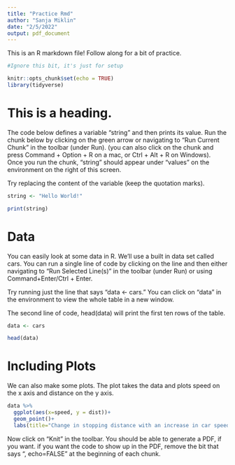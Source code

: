 ```yaml
---
title: "Practice Rmd"
author: "Sanja Miklin"
date: "2/5/2022"
output: pdf_document
---
```



This is an R markdown file! Follow along for a bit of practice.


```r

#Ignore this bit, it's just for setup

knitr::opts_chunk$set(echo = TRUE)
library(tidyverse)
```


# This is a heading. 

The code below defines a variable "string" and then prints its value. 
Run the chunk below by clicking on the green arrow or navigating to "Run Current Chunk" in the toolbar (under Run). (you can also click on the chunk and press  Command + Option + R on a mac, or Ctrl + Alt + R on Windows). Once you run the chunk, "string" should appear under "values" on the environment on the right of this screen.


Try replacing the content of the variable (keep the quotation marks).

```r
string <- "Hello World!"

print(string)
```

# Data

You can easily look at some data in R. We'll use a built in data set called cars. 
You can run a single line of code by clicking on the line and then either navigating to "Run Selected Line(s)" in the toolbar (under Run) or using Command+Enter/Ctrl + Enter.

Try running just the line that says "data <- cars." You can click on "data" in the environment to view the whole table in a new window.

The second line of code, head(data) will print the first ten rows of the table. 

```r
data <- cars

head(data)
```

# Including Plots

We can also make some plots. The plot takes the data and plots speed on the x axis and distance on the y axis. 


```r
data %>%
  ggplot(aes(x=speed, y = dist))+
  geom_point()+
  labs(title="Change in stopping distance with an increase in car speed")
```


Now click on "Knit" in the toolbar. You should be able to generate a PDF, if you want.
if you want the code to show up in the PDF, remove the bit that says ", echo=FALSE" at the beginning of each chunk.

